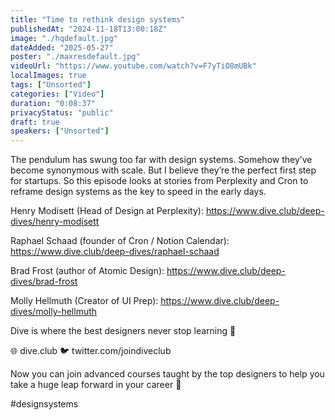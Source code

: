 ```yaml
---
title: "Time to rethink design systems"
publishedAt: "2024-11-18T13:00:18Z"
image: "./hqdefault.jpg"
dateAdded: "2025-05-27"
poster: "./maxresdefault.jpg"
videoUrl: "https://www.youtube.com/watch?v=F7yTiO8mUBk"
localImages: true
tags: ["Unsorted"]
categories: ["Video"]
duration: "0:08:37"
privacyStatus: "public"
draft: true
speakers: ["Unsorted"]
---
```

The pendulum has swung too far with design systems. Somehow they’ve become synonymous with scale. But I believe they’re the perfect first step for startups. So this episode looks at stories from Perplexity and Cron to reframe design systems as the key to speed in the early days.

Henry Modisett (Head of Design at Perplexity):  https://www.dive.club/deep-dives/henry-modisett

Raphael Schaad (founder of Cron / Notion Calendar): https://www.dive.club/deep-dives/raphael-schaad

Brad Frost (author of Atomic Design): https://www.dive.club/deep-dives/brad-frost

Molly Hellmuth (Creator of UI Prep): https://www.dive.club/deep-dives/molly-hellmuth

Dive is where the best designers never stop learning 🤿

🌐 dive.club
🐦 twitter.com/joindiveclub

Now you can join advanced courses taught by the top designers to help you take a huge leap forward in your career 💪

#designsystems
